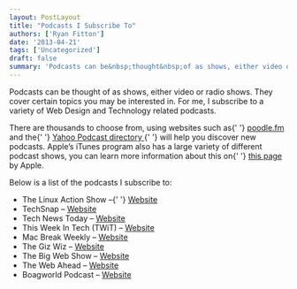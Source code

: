 ```yaml
---
layout: PostLayout
title: "Podcasts I Subscribe To"
authors: ['Ryan Fitton']
date: '2013-04-21'
tags: ['Uncategorized']
draft: false
summary: 'Podcasts can be&nbsp;thought&nbsp;of as shows, either video or radio shows. They cover certain topics you may be interested in. For me, I&nbsp;subscribe&nbsp;to a variety of Web Design and Technology related podcasts. There are thousands to choose from, using websites such as poodle.fm&nbsp;and the Yahoo Podcast directory&nbsp;will help you discover new podcasts. Apple&amp;#8217;s iTunes program also [&amp;hellip;]'
---
```


<p>
  Podcasts can be thought of as shows, either video or radio shows. They cover certain topics you
  may be interested in. For me, I subscribe to a variety of Web Design and Technology related
  podcasts.
</p>
<p>
  There are thousands to choose from, using websites such as{' '}
  <a href="http://poodle.fm/">poodle.fm</a> and the{' '}
  <a href="http://dir.yahoo.com/news_and_media/internet_broadcasts/podcasting_and_audioblogging/directories/">
    Yahoo Podcast directory
  </a>{' '}
  will help you discover new podcasts. Apple&#8217;s iTunes program also has a large variety of
  different podcast shows, you can learn more information about this on{' '}
  <a href="http://www.apple.com/uk/itunes/podcasts/">this page</a> by Apple.
</p>
<p>Below is a list of the podcasts I subscribe to:</p>
<ul>
  <li>
    The Linux Action Show &#8211;{' '}
    <a href="http://www.jupiterbroadcasting.com/show/linuxactionshow/">Website</a>
  </li>
  <li>
    TechSnap &#8211; <a href="http://www.jupiterbroadcasting.com/show/techsnap/">Website</a>
  </li>
  <li>
    Tech News Today &#8211; <a href="http://twit.tv/show/tech-news-today/">Website</a>
  </li>
  <li>
    This Week In Tech (TWiT) &#8211; <a href="http://twit.tv/show/this-week-in-tech/">Website</a>
  </li>
  <li>
    Mac Break Weekly &#8211; <a href="http://twit.tv/show/macbreak-weekly/">Website</a>
  </li>
  <li>
    The Giz Wiz &#8211; <a href="http://twit.tv/show/weekly-daily-giz-wiz/">Website</a>
  </li>
  <li>
    The Big Web Show &#8211; <a href="http://5by5.tv/bigwebshow">Website</a>
  </li>
  <li>
    The Web Ahead &#8211; <a href="http://5by5.tv/webahead">Website</a>
  </li>
  <li>
    Boagworld Podcast &#8211; <a href="http://boagworld.com/show/">Website</a>
  </li>
</ul>
